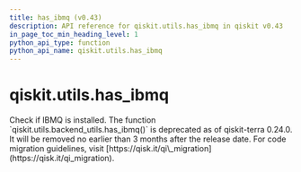 ```yaml
---
title: has_ibmq (v0.43)
description: API reference for qiskit.utils.has_ibmq in qiskit v0.43
in_page_toc_min_heading_level: 1
python_api_type: function
python_api_name: qiskit.utils.has_ibmq
---
```


<span id="qiskit-utils-has-ibmq" />

# qiskit.utils.has\_ibmq

<Function id="qiskit.utils.has_ibmq" isDedicatedPage={true} github="https://github.com/qiskit/qiskit/tree/stable/0.24/qiskit/utils/backend_utils.py" signature="has_ibmq()">
  Check if IBMQ is installed.

  <Admonition title="Deprecated since version 0.24.0" type="danger">
    The function `qiskit.utils.backend_utils.has_ibmq()` is deprecated as of qiskit-terra 0.24.0. It will be removed no earlier than 3 months after the release date. For code migration guidelines, visit [https://qisk.it/qi\_migration](https://qisk.it/qi_migration).
  </Admonition>
</Function>

